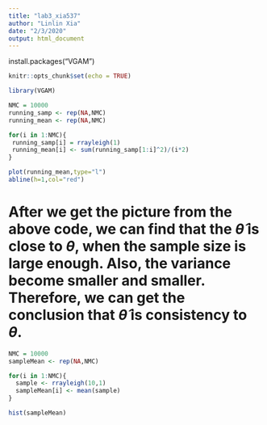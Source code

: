 ```yaml
---
title: "lab3_xia537"
author: "Linlin Xia"
date: "2/3/2020"
output: html_document
---
```

install.packages("VGAM")
```r
knitr::opts_chunk$set(echo = TRUE)
```


```r
library(VGAM)
```

```r
NMC = 10000
running_samp <- rep(NA,NMC)
running_mean <- rep(NA,NMC)

for(i in 1:NMC){
 running_samp[i] = rrayleigh(1)
 running_mean[i] <- sum(running_samp[1:i]^2)/(i*2)
}

plot(running_mean,type="l")
abline(h=1,col="red")
```
# After we get the picture from the above code, we can find that the $\hat{\theta}$ is close to $\theta$, when the sample size is large enough. Also, the variance become smaller and smaller. Therefore, we can get the conclusion that $\hat{\theta}$ is consistency to $\theta$.


```r
NMC = 10000
sampleMean <- rep(NA,NMC)

for(i in 1:NMC){
  sample <- rrayleigh(10,1)
  sampleMean[i] <- mean(sample)
}

hist(sampleMean)
```
